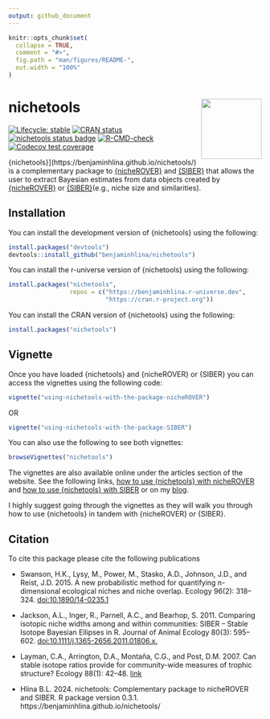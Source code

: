 ```yaml
---
output: github_document
---
```


<!-- README.md is generated from README.Rmd. Please edit that file -->

```r
knitr::opts_chunk$set(
  collapse = TRUE,
  comment = "#>",
  fig.path = "man/figures/README-",
  out.width = "100%"
)
```

# nichetools <img src="man/figures/hex_sticker.png" align="right" width="120" />
<!-- badges: start -->
[![Lifecycle: stable](https://img.shields.io/badge/lifecycle-stable-brightgreen.svg)](https://lifecycle.r-lib.org/articles/stages.html#stable)
[![CRAN status](https://www.r-pkg.org/badges/version/nichetools)](https://CRAN.R-project.org/package=nichetools)
[![nichetools status badge](https://benjaminhlina.r-universe.dev/badges/nichetools)](https://benjaminhlina.r-universe.dev/nichetools)
[![R-CMD-check](https://github.com/benjaminhlina/nichetool/actions/workflows/R-CMD-check.yaml/badge.svg)](https://github.com/benjaminhlina/nichetools/actions/workflows/R-CMD-check.yaml)
[![Codecov test coverage](https://codecov.io/gh/benjaminhlina/nichetools/graph/badge.svg)](https://app.codecov.io/gh/benjaminhlina/nichetools)
<!-- badges: end -->

{nichetools}](https://benjaminhlina.github.io/nichetools/) is a complementary package to [{nicheROVER}](https://cran.r-project.org/package=nicheROVER) and 
[{SIBER}](https://cran.r-project.org/package=SIBER) that allows the user to extract Bayesian estimates from data objects created by [{nicheROVER}](https://cran.r-project.org/package=nicheROVER) or 
[{SIBER}](https://cran.r-project.org/package=SIBER)(e.g., niche size and similarities).

## Installation

You can install the development version of {nichetools} using the following:
``` r
install.packages("devtools")
devtools::install_github("benjaminhlina/nichetools")
```


You can install the r-universe version of {nichetools} using the following:
``` r
install.packages("nichetools", 
                 repos = c("https://benjaminhlina.r-universe.dev", 
                           "https://cran.r-project.org"))
```

You can install the CRAN version of {nichetools} using the following:

``` r
install.packages("nichetools")
```

## Vignette 

Once you have loaded {nichetools} and {nicheROVER} or {SIBER} you can access 
the vignettes using the following code: 

``` r
vignette("using-nichetools-with-the-package-nicheROVER")
```

OR 

``` r
vignette("using-nichetools-with-the-package-SIBER")
```

You can also use the following to see both vignettes: 

``` r
browseVignettes("nichetools")
```

The vignettes are also available online under the articles section of the website. 
See the following links, [how to use {nichetools} with nicheROVER](https://benjaminhlina.github.io/nichetools/articles/) and 
[how to use {nichetools} with SIBER](https://benjaminhlina.github.io/nichetools/articles/using-nichetools-with-the-package-SIBER.html)
or on my [blog](https://blog.benjaminhlina.com/). 

I highly suggest going through the vignettes as they will walk you through 
how to use {nichetools} in tandem with {nicheROVER} or {SIBER}.

## Citation 

To cite this package please cite the following publications 

-   Swanson, H.K., Lysy, M., Power, M., Stasko, A.D., Johnson, J.D., and Reist, J.D. 2015. A new probabilistic method for quantifying n-dimensional ecological niches and niche overlap. Ecology 96(2): 318–324. [doi:10.1890/14-0235.1](https://esajournals.onlinelibrary.wiley.com/doi/full/10.1890/14-0235.1)

-   Jackson, A.L., Inger, R., Parnell, A.C., and Bearhop, S. 2011. Comparing isotopic niche widths among and within communities: SIBER – Stable Isotope Bayesian Ellipses in R. Journal of Animal Ecology 80(3): 595–602. [doi:10.1111/j.1365-2656.2011.01806.x.](https://besjournals.onlinelibrary.wiley.com/doi/full/10.1111/j.1365-2656.2011.01806.x)

-   Layman, C.A., Arrington, D.A., Montaña, C.G., and Post, D.M. 2007. Can stable isotope ratios provide for community-wide measures of trophic structure? Ecology 88(1): 42–48. [link]( https://doi.org/10.1890/0012-9658(2007)88[42:CSIRPF]2.0.CO;2)

-   Hlina B.L. 2024. nichetools: Complementary package to nicheROVER and SIBER. R package version 0.3.1. https://benjaminhlina.github.io/nichetools/

